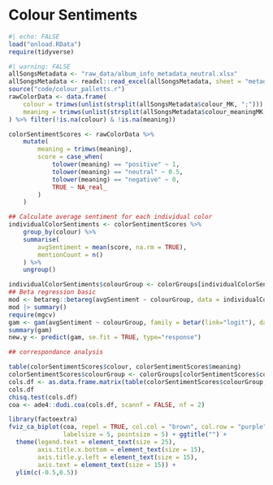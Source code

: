 # Colour Sentiments

```r
#| echo: FALSE
load("onload.RData")
require(tidyverse)
```

```r
#| warning: FALSE
allSongsMetadata <- "raw_data/album_info_metadata_neutral.xlsx"
allSongsMetadata <- readxl::read_excel(allSongsMetadata, sheet = "metadata")
source("code/colour_palletts.r")
rawColorData <- data.frame(
    colour = trimws(unlist(strsplit(allSongsMetadata$colour_MK, ";"))),
    meaning = trimws(unlist(strsplit(allSongsMetadata$colour_meaningMK, ";")))
) %>% filter(!is.na(colour) & !is.na(meaning))

colorSentimentScores <- rawColorData %>%
    mutate(
        meaning = trimws(meaning),  
        score = case_when(
            tolower(meaning) == "positive" ~ 1,
            tolower(meaning) == "neutral" ~ 0.5,
            tolower(meaning) == "negative" ~ 0,
            TRUE ~ NA_real_
        )
    )

## Calculate average sentiment for each individual color
individualColorSentiments <- colorSentimentScores %>%
    group_by(colour) %>%
    summarise(
        avgSentiment = mean(score, na.rm = TRUE),
        mentionCount = n()
    ) %>%
    ungroup()

individualColorSentiments$colourGroup <- colorGroups[individualColorSentiments$colour]
## Beta regression basic
mod <- betareg::betareg(avgSentiment ~ colourGroup, data = individualColorSentiments)
mod |> summary()
require(mgcv)
gam <- gam(avgSentiment ~ colourGroup, family = betar(link="logit"), data = individualColorSentiments)
summary(gam)
new.y <- predict(gam, se.fit = TRUE, type="response")

## correspondance analysis

table(colorSentimentScores$colour, colorSentimentScores$meaning)
colorSentimentScores$colourGroup <- colorGroups[colorSentimentScores$colour]
cols.df <- as.data.frame.matrix(table(colorSentimentScores$colourGroup, colorSentimentScores$meaning))
cols.df
chisq.test(cols.df)
coa <- ade4::dudi.coa(cols.df, scannf = FALSE, nf = 2)

library(factoextra) 
fviz_ca_biplot(coa, repel = TRUE, col.col = "brown", col.row = "purple",
               labelsize = 5, pointsize = 5) + ggtitle("") +
  theme(legend.text = element_text(size = 25),
        axis.title.x.bottom = element_text(size = 15),
        axis.title.y.left = element_text(size = 15),
        axis.text = element_text(size = 15)) +
  ylim(c(-0.5,0.5))
```